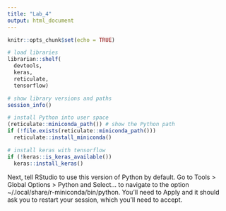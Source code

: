 ```yaml
---
title: "Lab_4"
output: html_document
---
```


```r
knitr::opts_chunk$set(echo = TRUE)

# load libraries
librarian::shelf(
  devtools,
  keras,
  reticulate,
  tensorflow)

# show library versions and paths
session_info() 

# install Python into user space
(reticulate::miniconda_path()) # show the Python path
if (!file.exists(reticulate::miniconda_path()))
  reticulate::install_miniconda()

# install keras with tensorflow
if (!keras::is_keras_available())
  keras::install_keras()
```

Next, tell RStudio to use this version of Python by default. Go to Tools > Global Options > Python and Select… to navigate to the option ~/.local/share/r-miniconda/bin/python. You’ll need to Apply and it should ask you to restart your session, which you’ll need to accept.

















